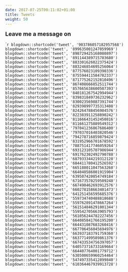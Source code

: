 ```yaml
---
date: 2017-07-25T00:11:02+01:00
title: Tweets
weight: 50
---
```



<link rel="stylesheet" href="https://guangchuangyu.github.io/css/font-awesome.min.css">

<font size="4">**Leave me a message on <a href="https://twitter.com/hashtag/ggtree"><i class="fa fa-twitter fa-lg"></i></a>**</font>


````r
blogdown::shortcode('tweet', '903786057182957568')
blogdown::shortcode('tweet', '899635001247059969')
blogdown::shortcode('tweet', '898729425168080897')
blogdown::shortcode('tweet', '891144389715783680')
blogdown::shortcode('tweet', '883301626022375424')
blogdown::shortcode('tweet', '883246854695256064')
blogdown::shortcode('tweet', '877576023109390336')
blogdown::shortcode('tweet', '875594411584782337')
blogdown::shortcode('tweet', '871775262152810496')
blogdown::shortcode('tweet', '867408666852511744')
blogdown::shortcode('tweet', '857665638600507393')
blogdown::shortcode('tweet', '840181267542994944')
blogdown::shortcode('tweet', '839831849736232962')
blogdown::shortcode('tweet', '830023569887391744')
blogdown::shortcode('tweet', '829398997735313408')
blogdown::shortcode('tweet', '824264788456984576')
blogdown::shortcode('tweet', '822383911258890242')
blogdown::shortcode('tweet', '811666431452450816')
blogdown::shortcode('tweet', '811661275889549312')
blogdown::shortcode('tweet', '797041236867686400')
blogdown::shortcode('tweet', '797037016403820546')
blogdown::shortcode('tweet', '794278716859879424')
blogdown::shortcode('tweet', '831952966701678592')
blogdown::shortcode('tweet', '788751417746059264')
blogdown::shortcode('tweet', '693123105707986944')
blogdown::shortcode('tweet', '691762302492790788')
blogdown::shortcode('tweet', '687933344219312128')
blogdown::shortcode('tweet', '684411780412526592')
blogdown::shortcode('tweet', '665188011047563268')
blogdown::shortcode('tweet', '664040586001915904')
blogdown::shortcode('tweet', '639507420054749184')
blogdown::shortcode('tweet', '671673570259509248')
blogdown::shortcode('tweet', '667490462693912576')
blogdown::shortcode('tweet', '660278158663401473')
blogdown::shortcode('tweet', '641251456595685376')
blogdown::shortcode('tweet', '559734740488818688')
blogdown::shortcode('tweet', '559762891478667264')
blogdown::shortcode('tweet', '561514846291001344')
blogdown::shortcode('tweet', '559542705663905793')
blogdown::shortcode('tweet', '561056244782227456')
blogdown::shortcode('tweet', '664085841766195200')
blogdown::shortcode('tweet', '664431087683260416')
blogdown::shortcode('tweet', '667706456045694976')
blogdown::shortcode('tweet', '663937183791759360')
blogdown::shortcode('tweet', '663771499589861376')
blogdown::shortcode('tweet', '667433534756397057')
blogdown::shortcode('tweet', '640573716733169664')
blogdown::shortcode('tweet', '664407764001779712')
blogdown::shortcode('tweet', '630500659960254464')
blogdown::shortcode('tweet', '547497335412899840')
blogdown::shortcode('tweet', '610364467939913728')
```
